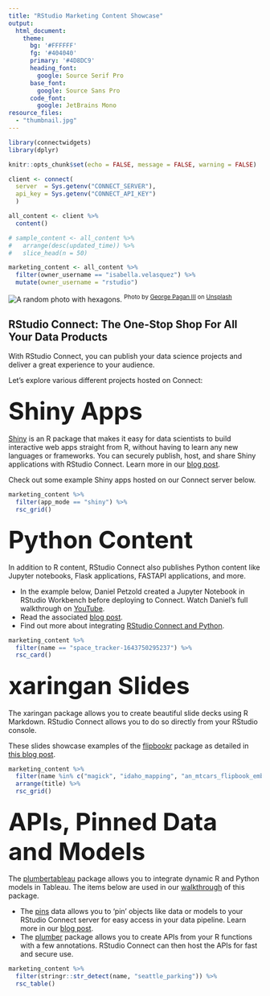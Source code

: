 ```yaml
---
title: "RStudio Marketing Content Showcase"
output:
  html_document:
    theme:
      bg: '#FFFFFF'
      fg: '#404040'
      primary: '#4D8DC9'
      heading_font:
        google: Source Serif Pro
      base_font:
        google: Source Sans Pro
      code_font:
        google: JetBrains Mono
resource_files:
  - "thumbnail.jpg"
---
```


```r
library(connectwidgets)
library(dplyr)

knitr::opts_chunk$set(echo = FALSE, message = FALSE, warning = FALSE)

client <- connect(
  server  = Sys.getenv("CONNECT_SERVER"),
  api_key = Sys.getenv("CONNECT_API_KEY")
  )

all_content <- client %>%
  content()

# sample_content <- all_content %>%
#   arrange(desc(updated_time)) %>%
#   slice_head(n = 50)

marketing_content <- all_content %>%
  filter(owner_username == "isabella.velasquez") %>% 
  mutate(owner_username = "rstudio")
```

![](thumbnail.jpg "A random photo with hexagons.")
<sup>Photo by <a href="https://unsplash.com/@gpthree?utm_source=unsplash&utm_medium=referral&utm_content=creditCopyText">George Pagan III</a> on <a href="https://unsplash.com/s/photos/hexagons?utm_source=unsplash&utm_medium=referral&utm_content=creditCopyText">Unsplash</a></sup>

## RStudio Connect: The One-Stop Shop For All Your Data Products

With RStudio Connect, you can publish your data science projects and deliver a great experience to your audience.

Let's explore various different projects hosted on Connect:

### <font size="8">Shiny Apps</font>

<a href="https://shiny.rstudio.com/" target = "_blank">Shiny</a> is an R package that makes it easy for data scientists to build interactive web apps straight from R, without having to learn any new languages or frameworks. You can securely publish, host, and share Shiny applications with RStudio Connect. Learn more in our <a href="https://www.rstudio.com/blog/sharing-shiny-apps-on-rstudio-connect/" target = "_blank">blog post</a>.

Check out some example Shiny apps hosted on our Connect server below.

```r
marketing_content %>%
  filter(app_mode == "shiny") %>% 
  rsc_grid()
```

### <font size="8">Python Content</font>

In addition to R content, RStudio Connect also publishes Python content like Jupyter notebooks, Flask applications, FASTAPI applications, and more.

* In the example below, Daniel Petzold created a Jupyter Notebook in RStudio Workbench before deploying to Connect. Watch Daniel’s full walkthrough on <a href="https://www.youtube.com/watch?v=x8Wf8qXAGDI&feature=youtu.be" target = "_blank">YouTube</a>.
* Read the associated <a href="https://www.rstudio.com/blog/build-and-share-jupyter-notebooks-on-rstudio-team/" target = "_blank">blog post</a>.
* Find out more about integrating <a href="https://docs.rstudio.com/rsc/integration/python/" target = "_blank">RStudio Connect and Python</a>.

```r
marketing_content %>%
  filter(name == "space_tracker-1643750295237") %>% 
  rsc_card()
```

### <font size="8">xaringan Slides</font>

The xaringan package allows you to create beautiful slide decks using R Markdown. RStudio Connect allows you to do so directly from your RStudio console.

These slides showcase examples of the <a href="https://evamaerey.github.io/flipbookr/" target = "_blank">flipbookr</a> package as detailed in <a href="https://www.rstudio.com/blog/building-code-movies-with-flipbookr/" target = "_blank">this blog post</a>.

```r
marketing_content %>%
  filter(name %in% c("magick", "idaho_mapping", "an_mtcars_flipbook_embed", "aus_tmap1")) %>% 
  arrange(title) %>% 
  rsc_grid()
```

### <font size="8">APIs, Pinned Data and Models</font>

The <a href="https://rstudio.github.io/plumbertableau/" target = "_blank">plumbertableau</a> package allows you to integrate dynamic R and Python models in Tableau. The items below are used in our <a href="https://www.rstudio.com/blog/dynamic-r-and-python-models-in-tableau-using-plumbertableau/" target = "_blank">walkthrough</a> of this package.

* The <a href="pins.rstudio.com/" target = "_blank">pins</a> data allows you to 'pin' objects like data or models to your RStudio Connect server for easy access in your data pipeline. Learn more in our <a href="https://www.rstudio.com/blog/sharing-data-with-the-pins-package/" target = "_blank">blog post</a>.
* The <a href="https://www.rplumber.io/" target = "_blank">plumber</a> package allows you to create APIs from your R functions with a few annotations. RStudio Connect can then host the APIs for fast and secure use. 

```r
marketing_content %>%
  filter(stringr::str_detect(name, "seattle_parking")) %>% 
  rsc_table()
```
